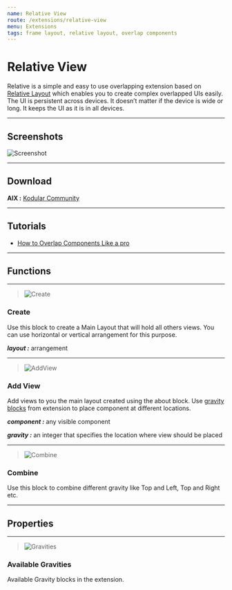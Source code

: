 ```yaml
---
name: Relative View
route: /extensions/relative-view
menu: Extensions
tags: frame layout, relative layout, overlap components
---
```


# Relative View

Relative is a simple and easy to use overlapping extension based on [Relative Layout](https://developer.android.com/reference/android/widget/RelativeLayout) which enables you to create complex overlapped UIs easily. The UI is persistent across devices. It doesn’t matter if the device is wide or long. It keeps the UI as it is in all devices.

---

## Screenshots
![Screenshot](./screenshots/screenshot_1.png)

---

## Download

**AIX :** [Kodular Community](https://community.kodular.io/t/relative-view-extension-overlap-like-a-pro-complex-uis-made-simple-in-kodular/108707)

---

## Tutorials

- [How to Overlap Components Like a pro](https://www.youtube.com/watch?v=C42NAQJG6Eg)

---

## Functions

---

> ![Create](./images/create.png)

### Create
Use this block to create a Main Layout that will hold all others views. You can use horizontal or vertical arrangement for this purpose.

***layout :*** arrangement

---

> ![AddView](./images/add_view.png)

### Add View
Add views to you the main layout created using the about block. Use [gravity blocks](#available-gravities) from extension to place component at different locations.

***component :*** any visible component

***gravity :*** an integer that specifies the location where view should be placed

---

> ![Combine](./images/combine.png)

### Combine
Use this block to combine different gravity like Top and Left, Top and Right etc.

---

## Properties

---

> ![Gravities](./images/gravities.jpeg)

### Available Gravities
Available Gravity blocks in the extension.
